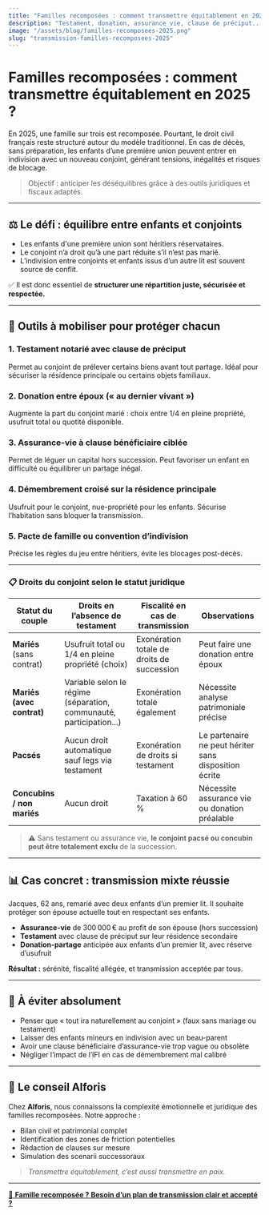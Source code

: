 ```yaml
---
title: "Familles recomposées : comment transmettre équitablement en 2025 ?"
description: "Testament, donation, assurance vie, clause de préciput... Découvrez les outils pour transmettre un patrimoine équitablement dans une famille recomposée."
image: "/assets/blog/familles-recomposees-2025.png"
slug: "transmission-familles-recomposees-2025"
---
```


# Familles recomposées : comment transmettre équitablement en 2025 ?

En 2025, une famille sur trois est recomposée. Pourtant, le droit civil français reste structuré autour du modèle traditionnel. En cas de décès, sans préparation, les enfants d’une première union peuvent entrer en indivision avec un nouveau conjoint, générant tensions, inégalités et risques de blocage.

> Objectif : anticiper les déséquilibres grâce à des outils juridiques et fiscaux adaptés.

---

## ⚖️ Le défi : équilibre entre enfants et conjoints

- Les enfants d'une première union sont héritiers réservataires.  
- Le conjoint n’a droit qu’à une part réduite s’il n’est pas marié.  
- L’indivision entre conjoints et enfants issus d’un autre lit est souvent source de conflit.

✅ Il est donc essentiel de **structurer une répartition juste, sécurisée et respectée.**

---

## 🧰 Outils à mobiliser pour protéger chacun

### 1. **Testament notarié avec clause de préciput**  
Permet au conjoint de prélever certains biens avant tout partage. Idéal pour sécuriser la résidence principale ou certains objets familiaux.

### 2. **Donation entre époux (« au dernier vivant »)**  
Augmente la part du conjoint marié : choix entre 1/4 en pleine propriété, usufruit total ou quotité disponible.

### 3. **Assurance-vie à clause bénéficiaire ciblée**  
Permet de léguer un capital hors succession. Peut favoriser un enfant en difficulté ou équilibrer un partage inégal.

### 4. **Démembrement croisé sur la résidence principale**  
Usufruit pour le conjoint, nue-propriété pour les enfants. Sécurise l’habitation sans bloquer la transmission.

### 5. **Pacte de famille ou convention d’indivision**  
Précise les règles du jeu entre héritiers, évite les blocages post-décès.

---
### 📋 Droits du conjoint selon le statut juridique

| Statut du couple            | Droits en l’absence de testament | Fiscalité en cas de transmission | Observations |
|----------------------------|----------------------------------|----------------------------------|--------------|
| **Mariés** (sans contrat)  | Usufruit total ou 1/4 en pleine propriété (choix) | Exonération totale de droits de succession | Peut faire une donation entre époux |
| **Mariés (avec contrat)**  | Variable selon le régime (séparation, communauté, participation...) | Exonération totale également | Nécessite analyse patrimoniale précise |
| **Pacsés**                 | Aucun droit automatique sauf legs via testament | Exonération de droits si testament | Le partenaire ne peut hériter sans disposition écrite |
| **Concubins / non mariés** | Aucun droit | Taxation à 60 % | Nécessite assurance vie ou donation préalable |

> ⚠️ Sans testament ou assurance vie, **le conjoint pacsé ou concubin peut être totalement exclu** de la succession.
---

## 📊 Cas concret : transmission mixte réussie

Jacques, 62 ans, remarié avec deux enfants d’un premier lit. Il souhaite protéger son épouse actuelle tout en respectant ses enfants.

- **Assurance-vie** de 300 000 € au profit de son épouse (hors succession)  
- **Testament** avec clause de préciput sur leur résidence secondaire  
- **Donation-partage** anticipée aux enfants d’un premier lit, avec réserve d’usufruit

**Résultat :** sérénité, fiscalité allégée, et transmission acceptée par tous.

---

## 🚨 À éviter absolument

- Penser que « tout ira naturellement au conjoint » (faux sans mariage ou testament)  
- Laisser des enfants mineurs en indivision avec un beau-parent  
- Avoir une clause bénéficiaire d’assurance-vie trop vague ou obsolète  
- Négliger l’impact de l’IFI en cas de démembrement mal calibré

---

## 📍 Le conseil Alforis

Chez **Alforis**, nous connaissons la complexité émotionnelle et juridique des familles recomposées. Notre approche :

- Bilan civil et patrimonial complet  
- Identification des zones de friction potentielles  
- Rédaction de clauses sur mesure  
- Simulation des scenarii successoraux

> *Transmettre équitablement, c’est aussi transmettre en paix.*

---
 
[📆 **Famille recomposée ? Besoin d’un plan de transmission clair et accepté ?** ](https://www.alforis.fr/prendre-rendez-vous)

